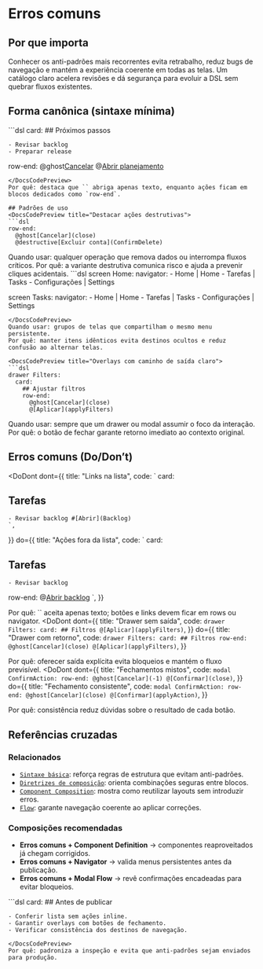 # Erros comuns

## Por que importa
Conhecer os anti-padrões mais recorrentes evita retrabalho, reduz bugs de navegação e mantém a experiência coerente em todas as telas. Um catálogo claro acelera revisões e dá segurança para evoluir a DSL sem quebrar fluxos existentes.

## Forma canônica (sintaxe mínima)
<DocsCodePreview title="Separar itens textuais de ações">
```dsl
card:
  ## Próximos passos
  
    - Revisar backlog
    - Preparar release
  row-end:
    @ghost[Cancelar](close)
    @[Abrir planejamento](Planning)
```
</DocsCodePreview>
Por quê: destaca que `` abriga apenas texto, enquanto ações ficam em blocos dedicados como `row-end`.

## Padrões de uso
<DocsCodePreview title="Destacar ações destrutivas">
```dsl
row-end:
  @ghost[Cancelar](close)
  @destructive[Excluir conta](ConfirmDelete)
```
</DocsCodePreview>
Quando usar: qualquer operação que remova dados ou interrompa fluxos críticos.
Por quê: a variante destrutiva comunica risco e ajuda a prevenir cliques acidentais.

<DocsCodePreview title="Navigator consistente entre telas irmãs">
```dsl
screen Home:
  navigator:
    - Home | Home
    - Tarefas | Tasks
    - Configurações | Settings

screen Tasks:
  navigator:
    - Home | Home
    - Tarefas | Tasks
    - Configurações | Settings
```
</DocsCodePreview>
Quando usar: grupos de telas que compartilham o mesmo menu persistente.
Por quê: manter itens idênticos evita destinos ocultos e reduz confusão ao alternar telas.

<DocsCodePreview title="Overlays com caminho de saída claro">
```dsl
drawer Filters:
  card:
    ## Ajustar filtros
    row-end:
      @ghost[Cancelar](close)
      @[Aplicar](applyFilters)
```
</DocsCodePreview>
Quando usar: sempre que um drawer ou modal assumir o foco da interação.
Por quê: o botão de fechar garante retorno imediato ao contexto original.

## Erros comuns (Do/Don’t)
<DoDont
  dont={{
    title: "Links na lista",
    code: `
card:
  ## Tarefas
  
    - Revisar backlog #[Abrir](Backlog)
    `,
  }}
  do={{
    title: "Ações fora da lista",
    code: `
card:
  ## Tarefas
  
    - Revisar backlog
  row-end:
    @[Abrir backlog](Backlog)
    `,
  }}
>
  Por quê: `` aceita apenas texto; botões e links devem ficar em rows ou navigator.
</DoDont>
<DoDont
  dont={{
    title: "Drawer sem saída",
    code: `
drawer Filters:
  card:
    ## Filtros
    @[Aplicar](applyFilters)
    `,
  }}
  do={{
    title: "Drawer com retorno",
    code: `
drawer Filters:
  card:
    ## Filtros
    row-end:
      @ghost[Cancelar](close)
      @[Aplicar](applyFilters)
    `,
  }}
>
  Por quê: oferecer saída explícita evita bloqueios e mantém o fluxo previsível.
</DoDont>
<DoDont
  dont={{
    title: "Fechamentos mistos",
    code: `
modal ConfirmAction:
  row-end:
    @ghost[Cancelar](-1)
    @[Confirmar](close)
    `,
  }}
  do={{
    title: "Fechamento consistente",
    code: `
modal ConfirmAction:
  row-end:
    @ghost[Cancelar](close)
    @[Confirmar](applyAction)
    `,
  }}
>
  Por quê: consistência reduz dúvidas sobre o resultado de cada botão.
</DoDont>

## Referências cruzadas

### Relacionados
- [`Sintaxe básica`](./syntax): reforça regras de estrutura que evitam anti-padrões.
- [`Diretrizes de composição`](./composition-guidelines): orienta combinações seguras entre blocos.
- [`Component Composition`](./component-composition): mostra como reutilizar layouts sem introduzir erros.
- [`Flow`](./flow): garante navegação coerente ao aplicar correções.

### Composições recomendadas
- **Erros comuns + Component Definition** → componentes reaproveitados já chegam corrigidos.
- **Erros comuns + Navigator** → valida menus persistentes antes da publicação.
- **Erros comuns + Modal Flow** → revê confirmações encadeadas para evitar bloqueios.

<DocsCodePreview title="Checklist final de revisão">
```dsl
card:
  ## Antes de publicar
  
    - Conferir lista sem ações inline.
    - Garantir overlays com botões de fechamento.
    - Verificar consistência dos destinos de navegação.
```
</DocsCodePreview>
Por quê: padroniza a inspeção e evita que anti-padrões sejam enviados para produção.
